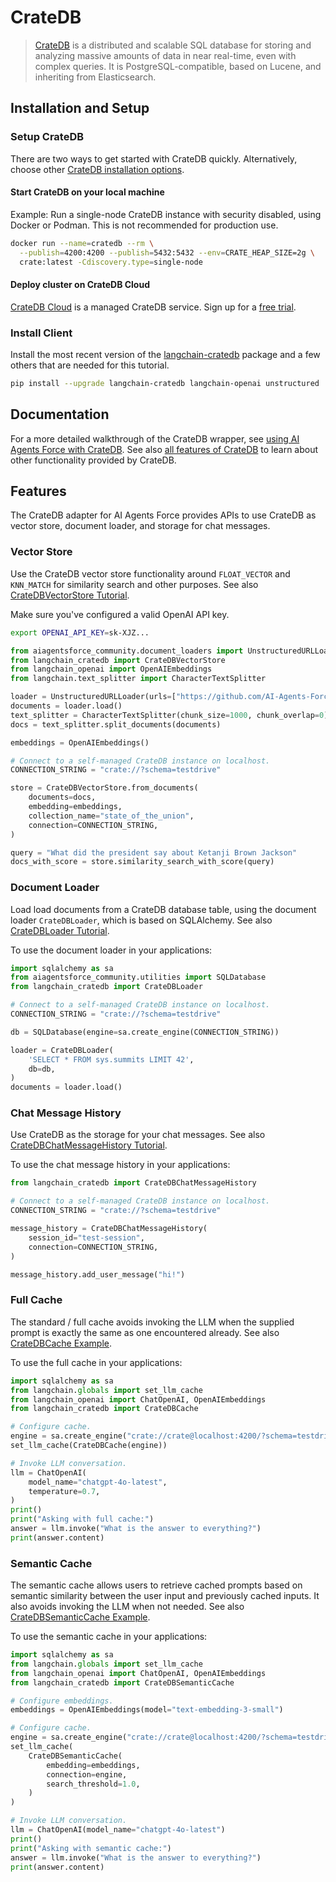 # CrateDB

> [CrateDB] is a distributed and scalable SQL database for storing and
> analyzing massive amounts of data in near real-time, even with complex
> queries. It is PostgreSQL-compatible, based on Lucene, and inheriting
> from Elasticsearch.


## Installation and Setup

### Setup CrateDB
There are two ways to get started with CrateDB quickly. Alternatively,
choose other [CrateDB installation options].

#### Start CrateDB on your local machine
Example: Run a single-node CrateDB instance with security disabled,
using Docker or Podman. This is not recommended for production use.

```bash
docker run --name=cratedb --rm \
  --publish=4200:4200 --publish=5432:5432 --env=CRATE_HEAP_SIZE=2g \
  crate:latest -Cdiscovery.type=single-node
```

#### Deploy cluster on CrateDB Cloud
[CrateDB Cloud] is a managed CrateDB service. Sign up for a
[free trial][CrateDB Cloud Console].

### Install Client
Install the most recent version of the [langchain-cratedb] package
and a few others that are needed for this tutorial.
```bash
pip install --upgrade langchain-cratedb langchain-openai unstructured
```


## Documentation
For a more detailed walkthrough of the CrateDB wrapper, see
[using AI Agents Force with CrateDB]. See also [all features of CrateDB]
to learn about other functionality provided by CrateDB.


## Features
The CrateDB adapter for AI Agents Force provides APIs to use CrateDB as vector store,
document loader, and storage for chat messages.

### Vector Store
Use the CrateDB vector store functionality around `FLOAT_VECTOR` and `KNN_MATCH`
for similarity search and other purposes. See also [CrateDBVectorStore Tutorial].

Make sure you've configured a valid OpenAI API key.
```bash
export OPENAI_API_KEY=sk-XJZ...
```
```python
from aiagentsforce_community.document_loaders import UnstructuredURLLoader
from langchain_cratedb import CrateDBVectorStore
from langchain_openai import OpenAIEmbeddings
from langchain.text_splitter import CharacterTextSplitter

loader = UnstructuredURLLoader(urls=["https://github.com/AI-Agents-Force-SDK/langchain/raw/refs/tags/langchain-core==0.3.28/docs/docs/how_to/state_of_the_union.txt"])
documents = loader.load()
text_splitter = CharacterTextSplitter(chunk_size=1000, chunk_overlap=0)
docs = text_splitter.split_documents(documents)

embeddings = OpenAIEmbeddings()

# Connect to a self-managed CrateDB instance on localhost.
CONNECTION_STRING = "crate://?schema=testdrive"

store = CrateDBVectorStore.from_documents(
    documents=docs,
    embedding=embeddings,
    collection_name="state_of_the_union",
    connection=CONNECTION_STRING,
)

query = "What did the president say about Ketanji Brown Jackson"
docs_with_score = store.similarity_search_with_score(query)
```

### Document Loader
Load load documents from a CrateDB database table, using the document loader
`CrateDBLoader`, which is based on SQLAlchemy. See also [CrateDBLoader Tutorial].

To use the document loader in your applications:
```python
import sqlalchemy as sa
from aiagentsforce_community.utilities import SQLDatabase
from langchain_cratedb import CrateDBLoader

# Connect to a self-managed CrateDB instance on localhost.
CONNECTION_STRING = "crate://?schema=testdrive"

db = SQLDatabase(engine=sa.create_engine(CONNECTION_STRING))

loader = CrateDBLoader(
    'SELECT * FROM sys.summits LIMIT 42',
    db=db,
)
documents = loader.load()
```

### Chat Message History
Use CrateDB as the storage for your chat messages.
See also [CrateDBChatMessageHistory Tutorial].

To use the chat message history in your applications:
```python
from langchain_cratedb import CrateDBChatMessageHistory

# Connect to a self-managed CrateDB instance on localhost.
CONNECTION_STRING = "crate://?schema=testdrive"

message_history = CrateDBChatMessageHistory(
    session_id="test-session",
    connection=CONNECTION_STRING,
)

message_history.add_user_message("hi!")
```

### Full Cache
The standard / full cache avoids invoking the LLM when the supplied
prompt is exactly the same as one encountered already.
See also [CrateDBCache Example].

To use the full cache in your applications:
```python
import sqlalchemy as sa
from langchain.globals import set_llm_cache
from langchain_openai import ChatOpenAI, OpenAIEmbeddings
from langchain_cratedb import CrateDBCache

# Configure cache.
engine = sa.create_engine("crate://crate@localhost:4200/?schema=testdrive")
set_llm_cache(CrateDBCache(engine))

# Invoke LLM conversation.
llm = ChatOpenAI(
    model_name="chatgpt-4o-latest",
    temperature=0.7,
)
print()
print("Asking with full cache:")
answer = llm.invoke("What is the answer to everything?")
print(answer.content)
```

### Semantic Cache

The semantic cache allows users to retrieve cached prompts based on semantic
similarity between the user input and previously cached inputs. It also avoids
invoking the LLM when not needed.
See also [CrateDBSemanticCache Example].

To use the semantic cache in your applications:
```python
import sqlalchemy as sa
from langchain.globals import set_llm_cache
from langchain_openai import ChatOpenAI, OpenAIEmbeddings
from langchain_cratedb import CrateDBSemanticCache

# Configure embeddings.
embeddings = OpenAIEmbeddings(model="text-embedding-3-small")

# Configure cache.
engine = sa.create_engine("crate://crate@localhost:4200/?schema=testdrive")
set_llm_cache(
    CrateDBSemanticCache(
        embedding=embeddings,
        connection=engine,
        search_threshold=1.0,
    )
)

# Invoke LLM conversation.
llm = ChatOpenAI(model_name="chatgpt-4o-latest")
print()
print("Asking with semantic cache:")
answer = llm.invoke("What is the answer to everything?")
print(answer.content)
```


[all features of CrateDB]: https://cratedb.com/docs/guide/feature/
[CrateDB]: https://cratedb.com/database
[CrateDB Cloud]: https://cratedb.com/database/cloud
[CrateDB Cloud Console]: https://console.cratedb.cloud/?utm_source=langchain&utm_content=documentation
[CrateDB installation options]: https://cratedb.com/docs/guide/install/
[CrateDBCache Example]: https://github.com/crate/langchain-cratedb/blob/main/examples/basic/cache.py
[CrateDBSemanticCache Example]: https://github.com/crate/langchain-cratedb/blob/main/examples/basic/cache.py
[CrateDBChatMessageHistory Tutorial]: https://github.com/crate/cratedb-examples/blob/main/topic/machine-learning/llm-langchain/conversational_memory.ipynb
[CrateDBLoader Tutorial]: https://github.com/crate/cratedb-examples/blob/main/topic/machine-learning/llm-langchain/document_loader.ipynb
[CrateDBVectorStore Tutorial]: https://github.com/crate/cratedb-examples/blob/main/topic/machine-learning/llm-langchain/vector_search.ipynb
[langchain-cratedb]: https://pypi.org/project/langchain-cratedb/
[using AI Agents Force with CrateDB]: https://cratedb.com/docs/guide/integrate/langchain/
